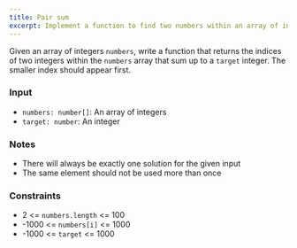 ```yaml
---
title: Pair sum
excerpt: Implement a function to find two numbers within an array of integers that add up to a target integer
---
```



Given an array of integers `numbers`, write a function that returns the indices of two integers within the `numbers` array that sum up to a `target` integer. The smaller index should appear first.

### Input

- `numbers: number[]`: An array of integers
- `target: number`: An integer

### Notes

- There will always be exactly one solution for the given input
- The same element should not be used more than once

<MDXTestExamples testCases={runTestCases} />

### Constraints

- 2 &lt;= `numbers.length` &lt;= 100
- -1000 &lt;= `numbers[i]` &lt;= 1000
- -1000 &lt;= `target` &lt;= 1000
